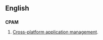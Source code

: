 ==English==

==={{abbreviation}}===
'''CPAM'''
#[[Cross-platform application management]].
<!--what are these?
# [[HPMS]]
# [[PMS]]
-->